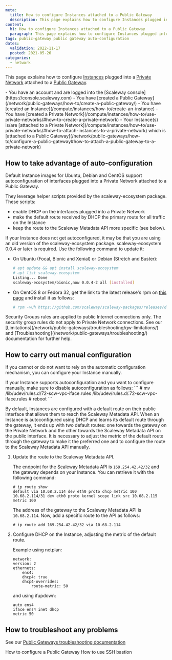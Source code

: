 ```yaml
---
meta:
  title: How to configure Instances attached to a Public Gateway
  description: This page explains how to configure Instances plugged into a Private Network attached to a Public Gateway
content:
  h1: How to configure Instances attached to a Public Gateway
  paragraph: This page explains how to configure Instances plugged into a Private Network attached to a Public Gateway
tags: public-gateway public gateway auto-configuration 
dates:
  validation: 2022-11-17
  posted: 2021-05-26
categories:
  - network
---
```


This page explains how to configure [Instances](/compute/instances/concepts/#instance) plugged into a [Private Network](/network/public-gateways/concepts/#private-networks) attached to a [Public Gateway](/network/public-gateways/concepts/#public-gateway).

<Macro id="iam-requirements" />
 
<Message type="requirement">
  - You have an account and are logged into the [Scaleway console](https://console.scaleway.com)
  - You have [created a Public Gateway](/network/public-gateways/how-to/create-a-public-gateway/)
  - You have [created an Instance](/compute/instances/how-to/create-an-instance)
  - You have [created a Private Network](/compute/instances/how-to/use-private-networks/#how-to-create-a-private-network)
  - Your Instance(s) is/are [attached to a Private Network](/compute/instances/how-to/use-private-networks/#how-to-attach-instances-to-a-private-network) which is [attached to a Public Gateway](/network/public-gateways/how-to/configure-a-public-gateway#how-to-attach-a-public-gateway-to-a-private-network)
</Message>

## How to take advantage of auto-configuration

Default Instance images for Ubuntu, Debian and CentOS support autoconfiguration of interfaces plugged into a Private Network attached to a Public Gateway.

They leverage helper scripts provided by the scaleway-ecosystem package. These scripts:

- enable DHCP on the interfaces plugged into a Private Network
- make the default route received by DHCP the primary route for all traffic on the Instance
- keep the route to the Scaleway Metadata API more specific (see below).

If your Instance does not get autoconfigured, it may be that you are using an old version of the scaleway-ecosystem package. scaleway-ecosystem 0.0.4 or later is required. Use the following command to update it:

- On Ubuntu (Focal, Bionic and Xenial) or Debian (Stretch and Buster):

    ```bash
    # apt update && apt install scaleway-ecosystem
    # apt list scaleway-ecosystem
    Listing... Done
    scaleway-ecosystem/bionic,now 0.0.4-2 all [installed]
    ```

- On CentOS 8 or Fedora 32, get the link to the latest release's rpm on [this page](https://github.com/scaleway/scaleway-packages/releases/latest) and install it as follows:

    ```bash
    # rpm -vUh https://github.com/scaleway/scaleway-packages/releases/download/v0.0.4/scaleway-ecosystem-0.0.4-1.noarch.rpm
    ```

<Message type="tip">
  Security Groups rules are applied to public Internet connections only. The security group rules do not apply to Private Network connections.
  See our [Limitations](/network/public-gateways/troubleshooting/gw-limitations/) and [Troubleshooting](/network/public-gateways/troubleshooting/) documentation for further help.
</Message>

## How to carry out manual configuration

If you cannot or do not want to rely on the automatic configuration mechanism, you can configure your Instance manually.

<Message type="note">
  If your Instance supports autoconfiguration and you want to configure manually, make sure to disable autoconfiguration as follows:
    ```
    # mv /lib/udev/rules.d/72-scw-vpc-iface.rules /lib/udev/rules.d/.72-scw-vpc-iface.rules
    # reboot
    ```
</Message>

By default, Instances are configured with a default route on their public interface that allows them to reach the Scaleway Metadata API. When an Instance is autoconfigured using DHCP and learns its default route through the gateway, it ends up with two default routes: one towards the gateway on the Private Network and the other towards the Scaleway Metadata API on the public interface. It is necessary to adjust the metric of the default route through the gateway to make it the preferred one and to configure the route to the Scaleway Metadata API manually.

1. Update the route to the Scaleway Metadata API.

    The endpoint for the Scaleway Metadata API is `169.254.42.42/32` and the gateway depends on your Instance. You can retrieve it with the following command: 

    ```
    # ip route show 
    default via 10.68.2.114 dev eth0 proto dhcp metric 100 
    10.68.2.114/31 dev eth0 proto kernel scope link src 10.68.2.115 metric 100
    ```

    The address of the gateway to the Scaleway Metadata API is `10.68.2.114`. Now, add a specific route to the API as follows:

    ```
    # ip route add 169.254.42.42/32 via 10.68.2.114
    ```
2. Configure DHCP on the Instance, adjusting the metric of the default route.

    Example using netplan:

    ```
    network:
    version: 2
    ethernets:
        ens4:
        dhcp4: true
        dhcp4-overrides:
            route-metric: 50
    ```

    and using ifupdown:

    ```
    auto ens4
    iface ens4 inet dhcp
    metric 50
    ```

## How to troubleshoot any problems

See our [Public Gateways troubleshooting documentation](/network/public-gateways/troubleshooting/)


<Navigation title="See Also">
  <PreviousButton to="/network/public-gateways/how-to/configure-a-public-gateway/">How to configure a Public Gateway</PreviousButton>
  <NextButton to="/network/public-gateways/how-to/use-ssh-bastion/">How to use SSH bastion</NextButton>
</Navigation>
